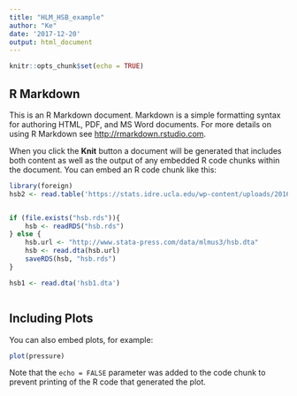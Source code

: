 ```yaml
---
title: "HLM_HSB_example"
author: "Ke"
date: '2017-12-20'
output: html_document
---
```


```r
knitr::opts_chunk$set(echo = TRUE)
```

## R Markdown

This is an R Markdown document. Markdown is a simple formatting syntax for authoring HTML, PDF, and MS Word documents. For more details on using R Markdown see <http://rmarkdown.rstudio.com>.

When you click the **Knit** button a document will be generated that includes both content as well as the output of any embedded R code chunks within the document. You can embed an R code chunk like this:

```r
library(foreign)
hsb2 <- read.table('https://stats.idre.ucla.edu/wp-content/uploads/2016/02/hsb2-2.csv', header=T, sep=",")


if (file.exists("hsb.rds")){
    hsb <- readRDS("hsb.rds")
} else {
    hsb.url <- "http://www.stata-press.com/data/mlmus3/hsb.dta"
    hsb <- read.dta(hsb.url)
    saveRDS(hsb, "hsb.rds")
}

hsb1 <- read.dta('hsb1.dta')
```
```r

```

## Including Plots

You can also embed plots, for example:

```r
plot(pressure)
```

Note that the `echo = FALSE` parameter was added to the code chunk to prevent printing of the R code that generated the plot.
